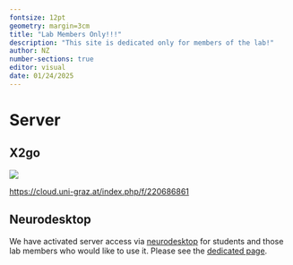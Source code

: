 ```yaml
---
fontsize: 12pt
geometry: margin=3cm
title: "Lab Members Only!!!"
description: "This site is dedicated only for members of the lab!"
author: NZ
number-sections: true
editor: visual
date: 01/24/2025
---
```


# Server

## X2go

![](images/clipboard-2910869127.png)

<https://cloud.uni-graz.at/index.php/f/220686861>

## Neurodesktop

We have activated server access via [neurodesktop](https://www.neurodesk.org) for students and those lab members who would like to use it. Please see the  [dedicated page](/neurodesk/neurodesktop.qmd).
